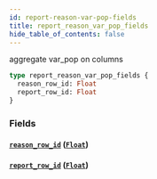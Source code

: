 ```yaml
---
id: report-reason-var-pop-fields
title: report_reason_var_pop_fields
hide_table_of_contents: false
---
```


aggregate var_pop on columns

```graphql
type report_reason_var_pop_fields {
  reason_row_id: Float
  report_row_id: Float
}
```

### Fields

#### [`reason_row_id`](#) ([`Float`](/07-graphql/scalars/float))

#### [`report_row_id`](#) ([`Float`](/07-graphql/scalars/float))
